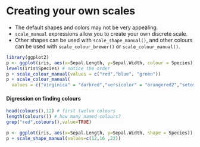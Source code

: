 Creating your own scales
========================================================

- The default shapes and colors may not be very appealing. 
- `scale_manual` expressions allow you to create your own discrete scale.
- Other shapes can be used with `scale_shape_manual()`, and other colours can be used with `scale_colour_brewer()` or `scale_colour_manual()`.


```{r fig.width=10, fig.height=6}
library(ggplot2)
p <- ggplot(iris, aes(x=Sepal.Length, y=Sepal.Width, colour = Species)) + geom_point(size=3)
levels(iris$Species) # notice the order
p + scale_colour_manual(values = c("red","blue", "green"))
p + scale_colour_manual(
  values = c("virginica" = "darkred","versicolor" = "orangered2","setosa" = "violetred"))
```
#### Digression on finding colours

```{r fig.width=10, fig.height=6}
head(colours(),12) # first twelve colours
length(colours()) # how many named colours?
grep("red",colours(),value=TRUE)
```


```{r fig.width=10, fig.height=6}
p <- ggplot(iris, aes(x=Sepal.Length, y=Sepal.Width, shape = Species)) + geom_point(size=3)
p + scale_shape_manual(values=c(12,16 ,22))
```